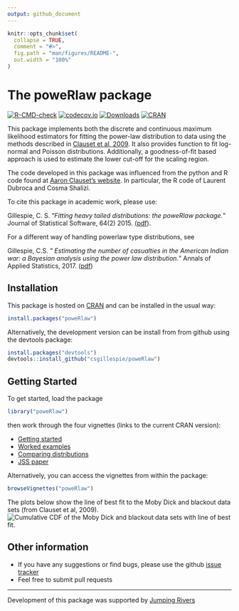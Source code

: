 ```yaml
---
output: github_document
---
```


<!-- README.md is generated from README.Rmd. Please edit that file -->

```r
knitr::opts_chunk$set(
  collapse = TRUE,
  comment = "#>",
  fig.path = "man/figures/README-",
  out.width = "100%"
)
```

# The poweRlaw package 
[![R-CMD-check](https://github.com/csgillespie/poweRlaw/workflows/R-CMD-check/badge.svg)](https://github.com/csgillespie/poweRlaw/actions)
[![codecov.io](https://codecov.io/github/csgillespie/poweRlaw/coverage.svg?branch=master)](https://codecov.io/github/csgillespie/poweRlaw?branch=master)
[![Downloads](http://cranlogs.r-pkg.org/badges/poweRlaw?color=brightgreen)](https://cran.r-project.org/package=poweRlaw)
[![CRAN](http://www.r-pkg.org/badges/version/poweRlaw)](https://cran.r-project.org/package=poweRlaw)

This package implements both the discrete and continuous maximum likelihood estimators for fitting the power-law distribution to data using the methods described in [Clauset et al, 2009](http://arxiv.org/abs/0706.1062). It also provides function to fit log-normal and Poisson distributions. Additionally, a goodness-of-fit based approach is used to estimate the lower cut-off for the scaling region. 

The code developed in this package was influenced from the python and R code found at [Aaron Clauset's website](http://tuvalu.santafe.edu/~aaronc/powerlaws/). In particular, the R code of Laurent Dubroca and Cosma Shalizi.

To cite this package in academic work, please use:

Gillespie, C. S. "*Fitting heavy tailed distributions: the poweRlaw package.*" Journal of Statistical Software, 64(2) 2015. ([pdf](https://www.jstatsoft.org/v64/i02/paper)).

For a different way of handling powerlaw type distributions, see

Gillespie, C.S. "
*Estimating the number of casualties in the American Indian war: a Bayesian analysis using the power law distribution.*" Annals of Applied Statistics, 2017. ([pdf](https://arxiv.org/abs/1710.01662))

Installation
------------

This package is hosted on [CRAN](https://cran.r-project.org/package=poweRlaw) and can be installed in the usual way:
```r
install.packages("poweRlaw")
```
Alternatively, the development version can be install from from github using the devtools package:
```r
install.packages("devtools")
devtools::install_github("csgillespie/poweRlaw")
```

Getting Started
---------------

To get started, load the package
```r
library("poweRlaw")
```
then work through the four vignettes (links to the current CRAN version): 

 * [Getting started](https://cran.r-project.org/package=poweRlaw/vignettes/a_introduction.pdf)
 * [Worked examples](https://cran.r-project.org/package=poweRlaw/vignettes/b_powerlaw_examples.pdf)
 * [Comparing distributions](https://cran.r-project.org/package=poweRlaw/vignettes/c_comparing_distributions.pdf)
 * [JSS paper](https://cran.r-project.org/package=poweRlaw/vignettes/d_jss_paper.pdf)

Alternatively, you can access the vignettes from within the package:
```r
browseVignettes("poweRlaw")
```
The plots below show the line of best fit to the Moby Dick and blackout data sets (from Clauset et al, 2009). 
![Cumulative CDF of the Moby Dick and blackout data sets with line of best fit.](man/figures/figure1.png)

Other information
-----------------

 * If you have any suggestions or find bugs, please use the github [issue tracker](https://github.com/csgillespie/poweRlaw/issues)
 * Feel free to submit pull requests


---

Development of this package was supported by [Jumping Rivers](https://www.jumpingrivers.com)
